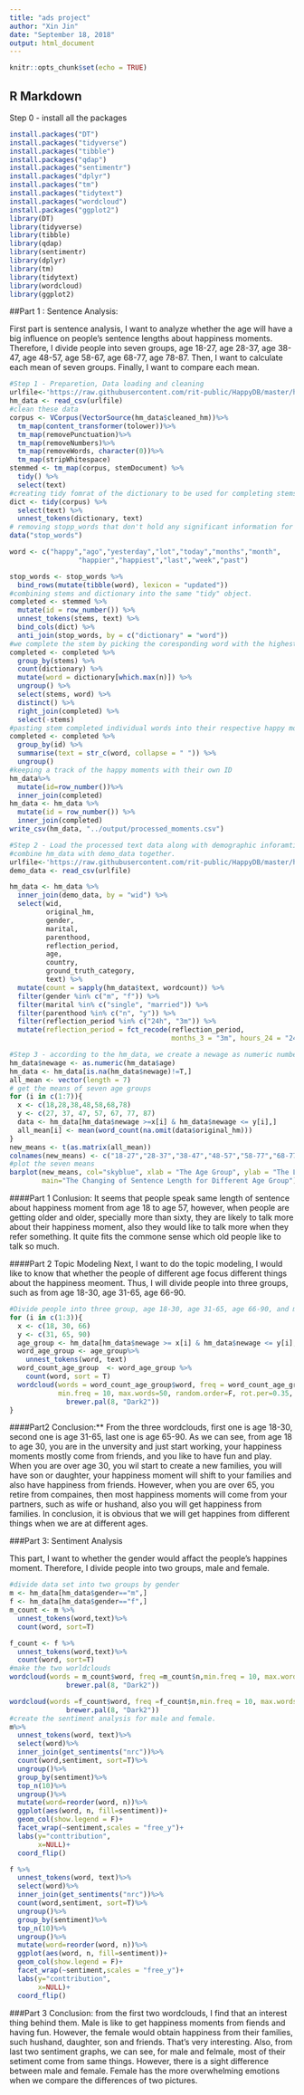 ---
title: "ads project"
author: "Xin Jin"
date: "September 18, 2018"
output: html_document
---

```{r setup, include=FALSE}
knitr::opts_chunk$set(echo = TRUE)
```

## R Markdown
Step 0 - install all the packages 
```{r}
install.packages("DT")
install.packages("tidyverse")
install.packages("tibble")
install.packages("qdap")
install.packages("sentimentr")
install.packages("dplyr")
install.packages("tm")
install.packages("tidytext")
install.packages("wordcloud")
install.packages("ggplot2")
library(DT)
library(tidyverse)
library(tibble)
library(qdap)
library(sentimentr)
library(dplyr)
library(tm)
library(tidytext)
library(wordcloud)
library(ggplot2)


```

##Part 1 : Sentence Analysis:\n


First part is sentence analysis, I want to analyze whether the age will have a big influence on people's sentence lengths about happiness moments. Therefore, I divide people into seven groups, age 18-27, age 28-37, age 38-47, age 48-57, age 58-67, age 68-77, age 78-87. Then, I want to calculate each mean of seven groups. Finally, I want to compare each mean. 
```{r}
#Step 1 - Preparetion, Data loading and cleaning 
urlfile<-'https://raw.githubusercontent.com/rit-public/HappyDB/master/happydb/data/cleaned_hm.csv'
hm_data <- read_csv(urlfile)
#clean these data 
corpus <- VCorpus(VectorSource(hm_data$cleaned_hm))%>%
  tm_map(content_transformer(tolower))%>%
  tm_map(removePunctuation)%>%
  tm_map(removeNumbers)%>%
  tm_map(removeWords, character(0))%>%
  tm_map(stripWhitespace)
stemmed <- tm_map(corpus, stemDocument) %>%
  tidy() %>%
  select(text)
#creating tidy fomrat of the dictionary to be used for completing stems 
dict <- tidy(corpus) %>%
  select(text) %>%
  unnest_tokens(dictionary, text)
# removing stopp_words that don't hold any significant information for our data set
data("stop_words")

word <- c("happy","ago","yesterday","lot","today","months","month",
                 "happier","happiest","last","week","past")

stop_words <- stop_words %>%
  bind_rows(mutate(tibble(word), lexicon = "updated"))
#combining stems and dictionary into the same "tidy" object. 
completed <- stemmed %>%
  mutate(id = row_number()) %>%
  unnest_tokens(stems, text) %>%
  bind_cols(dict) %>%
  anti_join(stop_words, by = c("dictionary" = "word"))
#we complete the stem by picking the coresponding word with the highest frequency
completed <- completed %>%
  group_by(stems) %>%
  count(dictionary) %>%
  mutate(word = dictionary[which.max(n)]) %>%
  ungroup() %>%
  select(stems, word) %>%
  distinct() %>%
  right_join(completed) %>%
  select(-stems)
#pasting stem completed individual words into their respective happy moments 
completed <- completed %>%
  group_by(id) %>%
  summarise(text = str_c(word, collapse = " ")) %>%
  ungroup()
#keeping a track of the happy moments with their own ID
hm_data%>%
  mutate(id=row_number())%>%
  inner_join(completed)
hm_data <- hm_data %>%
  mutate(id = row_number()) %>%
  inner_join(completed)
write_csv(hm_data, "../output/processed_moments.csv")
```


```{r}

#Step 2 - Load the processed text data along with demographic inforamtion on contributors, 
#combine hm_data with demo_data together. 
urlfile<-'https://raw.githubusercontent.com/rit-public/HappyDB/master/happydb/data/demographic.csv'
demo_data <- read_csv(urlfile)

hm_data <- hm_data %>%
  inner_join(demo_data, by = "wid") %>%
  select(wid,
         original_hm,
         gender, 
         marital, 
         parenthood,
         reflection_period,
         age, 
         country, 
         ground_truth_category, 
         text) %>%
  mutate(count = sapply(hm_data$text, wordcount)) %>%
  filter(gender %in% c("m", "f")) %>%
  filter(marital %in% c("single", "married")) %>%
  filter(parenthood %in% c("n", "y")) %>%
  filter(reflection_period %in% c("24h", "3m")) %>%
  mutate(reflection_period = fct_recode(reflection_period, 
                                        months_3 = "3m", hours_24 = "24h"))

```


```{r}
#Step 3 - according to the hm_data, we create a newage as numeric number, and divide people to seven group by using the age. the calculate the means of these group, and get the barplot for the seven group means. 
hm_data$newage <- as.numeric(hm_data$age)
hm_data <- hm_data[is.na(hm_data$newage)!=T,]
all_mean <- vector(length = 7)
# get the means of seven age groups 
for (i in c(1:7)){
  x <- c(18,28,38,48,58,68,78)
  y <- c(27, 37, 47, 57, 67, 77, 87)
  data <- hm_data[hm_data$newage >=x[i] & hm_data$newage <= y[i],]
  all_mean[i] <- mean(word_count(na.omit(data$original_hm)))
}
new_means <- t(as.matrix(all_mean))
colnames(new_means) <- c("18-27","28-37","38-47","48-57","58-77","68-77","78-87")
#plot the seven means 
barplot(new_means, col="skyblue", xlab = "The Age Group", ylab = "The Length of Sentence",
        main="The Changing of Sentence Length for Different Age Group") 
```
####Part 1 Conlusion: 
\n It seems that people speak same length of sentence about happiness moment from age 18 to age 57, however, when people are getting older and older, specially more than sixty, they are likely to talk more about their happiness moment, also they would like to talk more when they refer something. It quite fits the commone sense which old people like to talk so much. 






####Part 2 Topic Modeling 
Next, I want to do the topic modeling, I would like to know that whether the people of different age focus different things about the happiness meoment. Thus, I will divide people into three groups, such as from age 18-30, age 31-65, age 66-90.
```{r}


#Divide people into three group, age 18-30, age 31-65, age 66-90, and make the wordcloud for each 
for (i in c(1:3)){
  x <- c(18, 30, 66)
  y <- c(31, 65, 90)
  age_group <- hm_data[hm_data$newage >= x[i] & hm_data$newage <= y[i],]
  word_age_group <- age_group%>%
    unnest_tokens(word, text)
  word_count_age_group  <- word_age_group %>%
    count(word, sort = T)
  wordcloud(words = word_count_age_group$word, freq = word_count_age_group$n, 
            min.freq = 10, max.words=50, random.order=F, rot.per=0.35, colors=
              brewer.pal(8, "Dark2"))
}
```
####Part2 Conclusion:**
From the three wordclouds, first one is age 18-30, second one is age 31-65, last one is age 65-90. As we can see, from age 18 to age 30, you are in the unversity and just start working, your happiness moments mostly come from friends, and you like to have fun and play. When you are over age 30, you wil start to create a new families, you will have son or daughter, your happiness moment will shift to your families and also have happiness from friends. However, when you are over 65, you retire from compaines, then most happiness moments will come from your partners, such as wife or hushand, also you will get happiness from families. In conclusion, it is obvious that we will get happines from different things when we are at different ages. 


###Part 3: Sentiment Analysis \n

This part, I want to whether the gender would affact the people's happines moment. Therefore, I divide people into two groups, male and female. 
```{r}
#divide data set into two groups by gender 
m <- hm_data[hm_data$gender=="m",]
f <- hm_data[hm_data$gender=="f",]
m_count <- m %>%
  unnest_tokens(word,text)%>%
  count(word, sort=T)

f_count <- f %>%
  unnest_tokens(word,text)%>%
  count(word, sort=T)
#make the two worldclouds 
wordcloud(words = m_count$word, freq =m_count$n,min.freq = 10, max.words=50, random.order=F, rot.per=0.35, colors=
              brewer.pal(8, "Dark2"))

wordcloud(words =f_count$word, freq =f_count$n,min.freq = 10, max.words=50, random.order=F, rot.per=0.35, colors=
              brewer.pal(8, "Dark2"))
#create the sentiment analysis for male and female. 
m%>%
  unnest_tokens(word, text)%>%
  select(word)%>%
  inner_join(get_sentiments("nrc"))%>%
  count(word,sentiment, sort=T)%>%
  ungroup()%>%
  group_by(sentiment)%>%
  top_n(10)%>%
  ungroup()%>%
  mutate(word=reorder(word, n))%>%
  ggplot(aes(word, n, fill=sentiment))+
  geom_col(show.legend = F)+
  facet_wrap(~sentiment,scales = "free_y")+
  labs(y="conttribution", 
       x=NULL)+
  coord_flip()

f %>%
  unnest_tokens(word, text)%>%
  select(word)%>%
  inner_join(get_sentiments("nrc"))%>%
  count(word,sentiment, sort=T)%>%
  ungroup()%>%
  group_by(sentiment)%>%
  top_n(10)%>%
  ungroup()%>%
  mutate(word=reorder(word, n))%>%
  ggplot(aes(word, n, fill=sentiment))+
  geom_col(show.legend = F)+
  facet_wrap(~sentiment,scales = "free_y")+
  labs(y="conttribution", 
       x=NULL)+
  coord_flip()

```

###Part 3 Conclusion: 
from the first two wordclouds, I find that an interest thing behind them. Male is like to get happiness moments from fiends and having fun. However, the female would obtain happiness from their families, such hushand, daughter, son and friends. That's very interesting. Also, from last two sentiment graphs, we can see, for male and felmale, most of their setiment come from same things. However, there is a sight difference between male and female. Female has the more overwhelming emotions when we compare the differences of two pictures. 















































































































